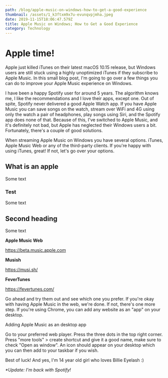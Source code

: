```yaml
---
path: /blog/apple-music-on-windows-how-to-get-a-good-experience
thumbnail: /assets/1_k3ftxm9x7u-evunqvpjmha.jpeg
date: 2019-11-15T18:06:47.579Z
title: Apple Music on Windows; How to Get a Good Experience
category: Technology
---
```

# Apple time!
Apple just killed iTunes on their latest macOS 10.15 release, but Windows users are still stuck using a highly unoptimized iTunes if they subscribe to Apple Music. In this small blog post, I'm going to go over a few things you can do to improve your Apple Music experience on Windows.

I have been a happy Spotify user for around 5 years. The algorithm knows me, I like the recommendations and I love their apps, except one. Out of spite, Spotify never delivered a good Apple Watch app. If you have Apple Music you can save songs on the watch, stream over WiFi and 4G using only the watch a pair of headphones, play songs using Siri, and the Spotify app does none of that. Because of this, I've switched to Apple Music, and it's definitely not bad, but Apple has neglected their Windows users a bit. Fortunately, there's a couple of good solutions.

When streaming Apple Music on Windows you have several options. iTunes, Apple Music Web or any of the third-party clients.  If you're happy with using iTunes, great! If not, let's go over your options. 

## What is an apple

Some text

### Test

Some text

## Second heading

Some text

**Apple Music Web**

<https://beta.music.apple.com>


**Musish**

<https://musi.sh/>



**FeverTunes**

<https://fevertunes.com/>



Go ahead and try them out and see which one you prefer. If you're okay with having Apple Music in the web, we're done. If not, there's one more step. If you're using Chrome, you can add any website as an "app" on your desktop. 

Adding Apple Music as an desktop app

Go to your preferred web player. Press the three dots in the top right corner. Press "more tools" > create shortcut and give it a good name, make sure to check "Open as window". An icon should appear on your desktop which you can then add to your taskbar if you wish.



Best of luck! And yes, I'm 14 year old girl who loves Billie Eyelash :)



_\*Update: I'm back with Spotify!_
